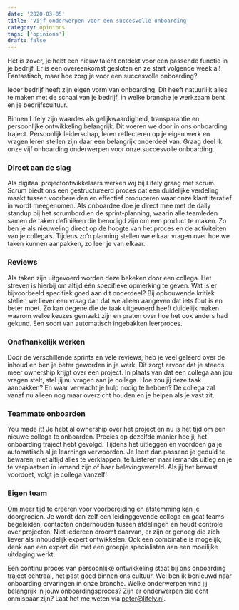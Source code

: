 ```yaml
---
date: '2020-03-05'
title: 'Vijf onderwerpen voor een succesvolle onboarding'
category: opinions
tags: ['opinions']
draft: false
---
```


Het is zover, je hebt een nieuw talent ontdekt voor een passende functie in je bedrijf. Er is een overeenkomst gesloten en ze start volgende week al! Fantastisch, maar hoe zorg je voor een succesvolle onboarding?

Ieder bedrijf heeft zijn eigen vorm van onboarding. Dit heeft natuurlijk alles te maken met de schaal van je bedrijf, in welke branche je werkzaam bent en je bedrijfscultuur.

Binnen Lifely zijn waardes als gelijkwaardigheid, transparantie en persoonlijke ontwikkeling belangrijk. Dit voeren we door in ons onboarding traject. Persoonlijk leiderschap, leren reflecteren op je eigen werk en vragen leren stellen zijn daar een belangrijk onderdeel van. Graag deel ik onze vijf onboarding onderwerpen voor onze succesvolle onboarding.

### Direct aan de slag

Als digitaal projectontwikkelaars werken wij bij Lifely graag met scrum. Scrum biedt ons een gestructureerd proces dat een duidelijke verdeling maakt tussen voorbereiden en effectief produceren waar onze klant iteratief in wordt meegenomen. Als onboardee doe je direct mee met de daily standup bij het scrumbord en de sprint-planning, waarin alle teamleden samen de taken definiëren die benodigd zijn om een product te maken. Zo ben je als nieuweling direct op de hoogte van het proces en de activiteiten van je collega’s. Tijdens zo’n planning stellen we elkaar vragen over hoe we taken kunnen aanpakken, zo leer je van elkaar.

### Reviews

Als taken zijn uitgevoerd worden deze bekeken door een collega. Het streven is hierbij om altijd één specifieke opmerking te geven. Wat is er bijvoorbeeld specifiek goed aan dit onderdeel? Bij opbouwende kritiek stellen we liever een vraag dan dat we alleen aangeven dat iets fout is en beter moet. Zo kan degene die de taak uitgevoerd heeft duidelijk maken waarom welke keuzes gemaakt zijn en praten over hoe het ook anders had gekund. Een soort van automatisch ingebakken leerproces.

### Onafhankelijk werken

Door de verschillende sprints en vele reviews, heb je veel geleerd over de inhoud en ben je beter geworden in je werk. Dit zorgt ervoor dat je steeds meer ownership krijgt over een project. In plaats van dat een collega aan jou vragen stelt, stel jij nu vragen aan je collega. Hoe zou jij deze taak aanpakken? En waar verwacht je hulp nodig te hebben? De collega zal vanaf nu alleen nog maar overzicht houden en je helpen als je vast zit.

### Teammate onboarden

You made it! Je hebt al ownership over het project en nu is het tijd om een nieuwe collega te onboarden. Precies op dezelfde manier hoe jij het onboarding traject hebt gevolgd. Tijdens het uitleggen en voordoen ga je automatisch al je learnings verwoorden. Je leert dan passend je geduld te bewaren, niet altijd alles te verklappen, te luisteren naar iemands uitleg en je te verplaatsen in iemand zijn of haar belevingswereld. Als jij het bewust voordoet, volgt je collega vanzelf!

### Eigen team

Om meer tijd te creëren voor voorbereiding en afstemming kan je doorgroeien. Je wordt dan zelf een leidinggevende collega en gaat teams begeleiden, contacten onderhouden tussen afdelingen en houdt controle over projecten. Niet iedereen droomt daarvan, er zijn er genoeg die zich liever als inhoudelijk expert ontwikkelen. Ook een combinatie is mogelijk, denk aan een expert die met een groepje specialisten aan een moeilijke uitdaging werkt.

Een continu proces van persoonlijke ontwikkeling staat bij ons onboarding traject centraal, het past goed binnen ons cultuur. Wel ben ik benieuwd naar onboarding ervaringen in onze branche. Welke onderwerpen vind jij belangrijk in jouw onboardingsproces? Zijn er onderwerpen die echt onmisbaar zijn? Laat het me weten via peter@lifely.nl.
